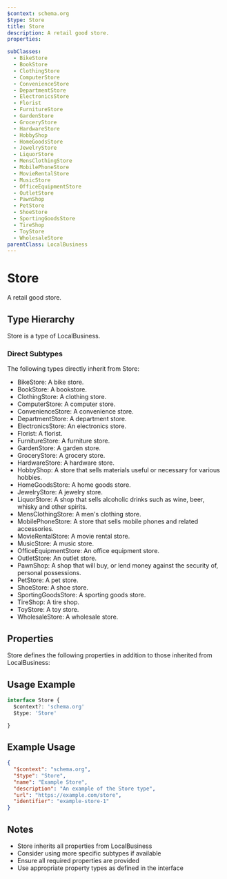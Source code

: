 ```yaml
---
$context: schema.org
$type: Store
title: Store
description: A retail good store.
properties:

subClasses:
  - BikeStore
  - BookStore
  - ClothingStore
  - ComputerStore
  - ConvenienceStore
  - DepartmentStore
  - ElectronicsStore
  - Florist
  - FurnitureStore
  - GardenStore
  - GroceryStore
  - HardwareStore
  - HobbyShop
  - HomeGoodsStore
  - JewelryStore
  - LiquorStore
  - MensClothingStore
  - MobilePhoneStore
  - MovieRentalStore
  - MusicStore
  - OfficeEquipmentStore
  - OutletStore
  - PawnShop
  - PetStore
  - ShoeStore
  - SportingGoodsStore
  - TireShop
  - ToyStore
  - WholesaleStore
parentClass: LocalBusiness
---
```


# Store

A retail good store.

## Type Hierarchy

Store is a type of LocalBusiness.

### Direct Subtypes

The following types directly inherit from Store:

- BikeStore: A bike store.
- BookStore: A bookstore.
- ClothingStore: A clothing store.
- ComputerStore: A computer store.
- ConvenienceStore: A convenience store.
- DepartmentStore: A department store.
- ElectronicsStore: An electronics store.
- Florist: A florist.
- FurnitureStore: A furniture store.
- GardenStore: A garden store.
- GroceryStore: A grocery store.
- HardwareStore: A hardware store.
- HobbyShop: A store that sells materials useful or necessary for various hobbies.
- HomeGoodsStore: A home goods store.
- JewelryStore: A jewelry store.
- LiquorStore: A shop that sells alcoholic drinks such as wine, beer, whisky and other spirits.
- MensClothingStore: A men's clothing store.
- MobilePhoneStore: A store that sells mobile phones and related accessories.
- MovieRentalStore: A movie rental store.
- MusicStore: A music store.
- OfficeEquipmentStore: An office equipment store.
- OutletStore: An outlet store.
- PawnShop: A shop that will buy, or lend money against the security of, personal possessions.
- PetStore: A pet store.
- ShoeStore: A shoe store.
- SportingGoodsStore: A sporting goods store.
- TireShop: A tire shop.
- ToyStore: A toy store.
- WholesaleStore: A wholesale store.

## Properties

Store defines the following properties in addition to those inherited from LocalBusiness:



## Usage Example

```typescript
interface Store {
  $context?: 'schema.org'
  $type: 'Store'

}
```

## Example Usage

```json
{
  "$context": "schema.org",
  "$type": "Store",
  "name": "Example Store",
  "description": "An example of the Store type",
  "url": "https://example.com/store",
  "identifier": "example-store-1"
}
```

## Notes

- Store inherits all properties from LocalBusiness
- Consider using more specific subtypes if available
- Ensure all required properties are provided
- Use appropriate property types as defined in the interface

